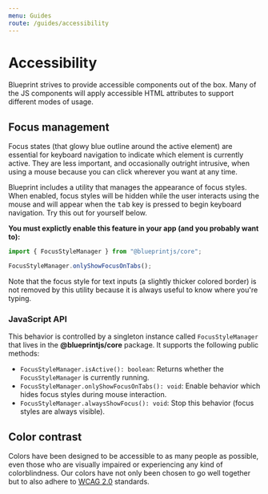 ```yaml
---
menu: Guides
route: /guides/accessibility
---
```



# Accessibility

Blueprint strives to provide accessible components out of the box. Many of the JS components
will apply accessible HTML attributes to support different modes of usage.

## Focus management

Focus states (that glowy blue outline around the active element) are essential for keyboard
navigation to indicate which element is currently active. They are less important, and
occasionally outright intrusive, when using a mouse because you can click wherever you want at
any time.

Blueprint includes a utility that manages the appearance of focus styles. When enabled, focus styles
will be hidden while the user interacts using the mouse and will appear when the
<kbd>tab</kbd> key is pressed to begin keyboard navigation. Try this out for yourself
below.

**You must explictly enable this feature in your app (and you probably want to):**

```ts
import { FocusStyleManager } from "@blueprintjs/core";

FocusStyleManager.onlyShowFocusOnTabs();
```

Note that the focus style for text inputs (a slightly thicker colored border) is not removed by this
utility because it is always useful to know where you're typing.

<FocusExample />

### JavaScript API

This behavior is controlled by a singleton instance called `FocusStyleManager` that lives in the
__@blueprintjs/core__ package. It supports the following public methods:

- `FocusStyleManager.isActive(): boolean`: Returns whether the `FocusStyleManager` is currently running.
- `FocusStyleManager.onlyShowFocusOnTabs(): void`: Enable behavior which hides focus styles during mouse interaction.
- `FocusStyleManager.alwaysShowFocus(): void`: Stop this behavior (focus styles are always visible).

## Color contrast

Colors have been designed to be accessible to as many people as possible, even those who are
visually impaired or experiencing any kind of colorblindness. Our colors have not only been chosen
to go well together but to also adhere to [WCAG 2.0](https://www.w3.org/TR/WCAG20/) standards.
